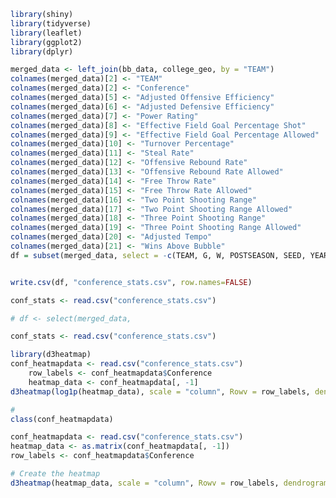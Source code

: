 ```r
library(shiny)
library(tidyverse)
library(leaflet)
library(ggplot2)
library(dplyr)

merged_data <- left_join(bb_data, college_geo, by = "TEAM")
colnames(merged_data)[2] <- "TEAM"
colnames(merged_data)[2] <- "Conference"
colnames(merged_data)[5] <- "Adjusted Offensive Efficiency"
colnames(merged_data)[6] <- "Adjusted Defensive Efficiency"
colnames(merged_data)[7] <- "Power Rating"
colnames(merged_data)[8] <- "Effective Field Goal Percentage Shot"
colnames(merged_data)[9] <- "Effective Field Goal Percentage Allowed"
colnames(merged_data)[10] <- "Turnover Percentage"
colnames(merged_data)[11] <- "Steal Rate"
colnames(merged_data)[12] <- "Offensive Rebound Rate"
colnames(merged_data)[13] <- "Offensive Rebound Rate Allowed"
colnames(merged_data)[14] <- "Free Throw Rate"
colnames(merged_data)[15] <- "Free Throw Rate Allowed"
colnames(merged_data)[16] <- "Two Point Shooting Range"
colnames(merged_data)[17] <- "Two Point Shooting Range Allowed"
colnames(merged_data)[18] <- "Three Point Shooting Range"
colnames(merged_data)[19] <- "Three Point Shooting Range Allowed"
colnames(merged_data)[20] <- "Adjusted Tempo"
colnames(merged_data)[21] <- "Wins Above Bubble"
df = subset(merged_data, select = -c(TEAM, G, W, POSTSEASON, SEED, YEAR, UNITID, STREET, CITY, STATE, ZIP, STFIP, NMCNTY, LOCALE, LAT, LON, CBSA, NMCBSA, CBSATYPE, CSA, NMCSA, NMNECTA, CD, SLDL, SLDU, SCHOOLYEAR, CNTY, NECTA))


write.csv(df, "conference_stats.csv", row.names=FALSE)

conf_stats <- read.csv("conference_stats.csv")

# df <- select(merged_data, 
```

```r
conf_stats <- read.csv("conference_stats.csv")
```

```r
library(d3heatmap)
conf_heatmapdata <- read.csv("conference_stats.csv")
    row_labels <- conf_heatmapdata$Conference
    heatmap_data <- conf_heatmapdata[, -1]
d3heatmap(log1p(heatmap_data), scale = "column", Rowv = row_labels, dendrogram = "none", colors = "Blues", )

```
```r
# 
class(conf_heatmapdata)

```
```r
conf_heatmapdata <- read.csv("conference_stats.csv")
heatmap_data <- as.matrix(conf_heatmapdata[, -1])
row_labels <- conf_heatmapdata$Conference

# Create the heatmap
d3heatmap(heatmap_data, scale = "column", Rowv = row_labels, dendrogram = "none", colors = "Blues")
```
